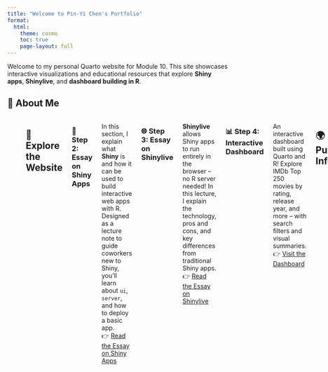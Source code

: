 ```yaml
---
title: "Welcome to Pin-Yi Chen's Portfolio"
format:
  html:
    theme: cosmo
    toc: true
    page-layout: full
---
```


::: {.callout-note title="👋 Hello!"}
Welcome to my personal Quarto website for Module 10. This site showcases interactive visualizations and educational resources that explore **Shiny apps**, **Shinylive**, and **dashboard building in R**.
:::

## 👤 About Me

:::::::: columns
::: {.column width="35%"}
![My Photo](photo.jpg){width="80%"}
:::

::: {.column width="65%"}
### Hi, I'm Pin-Yi (Vivian) Chen

A student from Cal Poly Pomona University with a passion for turning data into insights and building beautiful, interactive dashboards.

**🎯 Career Aspiration:**\
To become a marketing analyst with a product manager mindset, contributing to impactful tech innovation.

**🛠️ Skills:**\
- Programming: R - Visualization: ggplot2, Shiny, Quarto\
- Machine Learning, Data Wrangling, Web Scraping

**🎓 Education:**\
MBA, Cal Poly Pomona
:::

## 🧭 Explore the Website

### 🚀 Step 2: Essay on Shiny Apps

::: callout-tip
In this section, I explain what **Shiny** is and how it can be used to build interactive web apps with R. Designed as a lecture note to guide coworkers new to Shiny, you'll learn about `ui`, `server`, and how to deploy a basic app.\
👉 [Read the Essay on Shiny Apps](shiny-apps.qmd)
:::

### 🌐 Step 3: Essay on Shinylive

::: callout-tip
**Shinylive** allows Shiny apps to run entirely in the browser – no R server needed! In this lecture, I explain the technology, pros and cons, and key differences from traditional Shiny apps.\
👉 [Read the Essay on Shinylive](shiny-live.qmd)
:::

### 📊 Step 4: Interactive Dashboard

::: callout-tip
An interactive dashboard built using Quarto and R! Explore IMDb Top 250 movies by rating, release year, and more – with search filters and visual summaries.\
👉 [Visit the Dashboard](dashboard.qmd)
:::

## 🌍 Publishing Info

-   ✅ This site is published to both [**Quarto Pub**](https://vivian-chen.quarto.pub/pinyi/) and [**GitHub Pages**](https://github.com/pinyichen0923/m10-website).
-   Built with ❤️ using R, Quarto, Shiny, and Shinylive.
::::::::
